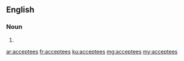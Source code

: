 ==English==

===Noun===
{{head|en}}

# {{plural of|acceptee}}

[[ar:acceptees]]
[[fr:acceptees]]
[[ku:acceptees]]
[[mg:acceptees]]
[[my:acceptees]]